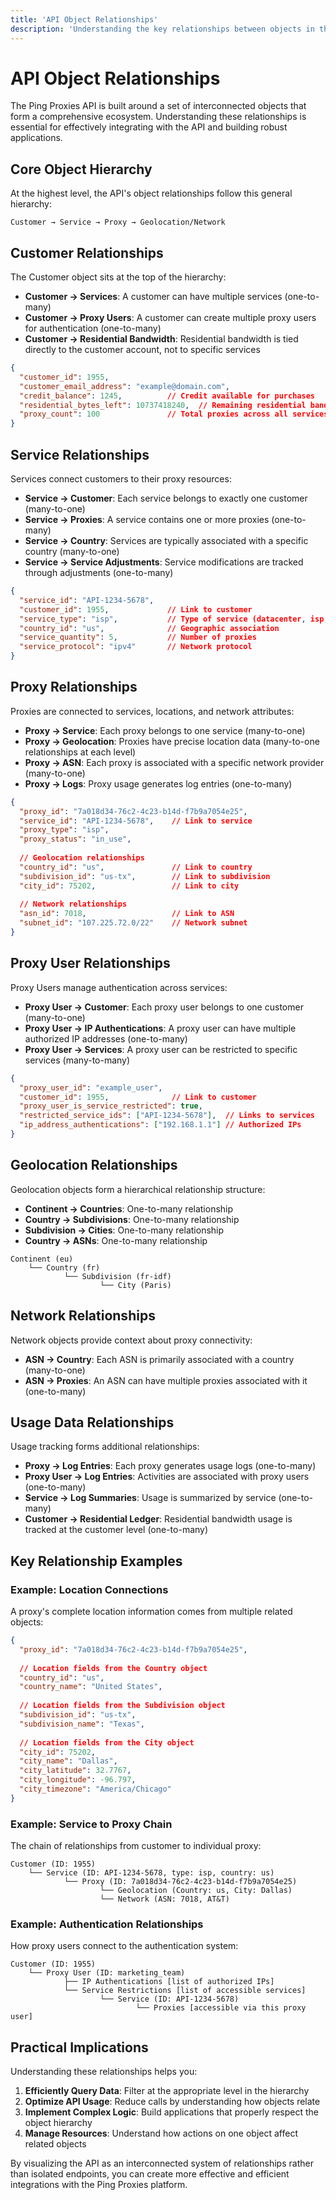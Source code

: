 ```yaml
---
title: 'API Object Relationships'
description: 'Understanding the key relationships between objects in the Ping Proxies API'
---
```


# API Object Relationships

The Ping Proxies API is built around a set of interconnected objects that form a comprehensive ecosystem. Understanding these relationships is essential for effectively integrating with the API and building robust applications.

## Core Object Hierarchy

At the highest level, the API's object relationships follow this general hierarchy:

```
Customer → Service → Proxy → Geolocation/Network
```

## Customer Relationships

The Customer object sits at the top of the hierarchy:

- **Customer → Services**: A customer can have multiple services (one-to-many)
- **Customer → Proxy Users**: A customer can create multiple proxy users for authentication (one-to-many)
- **Customer → Residential Bandwidth**: Residential bandwidth is tied directly to the customer account, not to specific services

```json
{
  "customer_id": 1955,
  "customer_email_address": "example@domain.com",
  "credit_balance": 1245,          // Credit available for purchases
  "residential_bytes_left": 10737418240,  // Remaining residential bandwidth
  "proxy_count": 100               // Total proxies across all services
}
```

## Service Relationships

Services connect customers to their proxy resources:

- **Service → Customer**: Each service belongs to exactly one customer (many-to-one)
- **Service → Proxies**: A service contains one or more proxies (one-to-many)
- **Service → Country**: Services are typically associated with a specific country (many-to-one)
- **Service → Service Adjustments**: Service modifications are tracked through adjustments (one-to-many)

```json
{
  "service_id": "API-1234-5678",
  "customer_id": 1955,             // Link to customer
  "service_type": "isp",           // Type of service (datacenter, isp, residential)
  "country_id": "us",              // Geographic association
  "service_quantity": 5,           // Number of proxies
  "service_protocol": "ipv4"       // Network protocol
}
```

## Proxy Relationships

Proxies are connected to services, locations, and network attributes:

- **Proxy → Service**: Each proxy belongs to one service (many-to-one)
- **Proxy → Geolocation**: Proxies have precise location data (many-to-one relationships at each level)
- **Proxy → ASN**: Each proxy is associated with a specific network provider (many-to-one)
- **Proxy → Logs**: Proxy usage generates log entries (one-to-many)

```json
{
  "proxy_id": "7a018d34-76c2-4c23-b14d-f7b9a7054e25",
  "service_id": "API-1234-5678",    // Link to service
  "proxy_type": "isp",
  "proxy_status": "in_use",
  
  // Geolocation relationships
  "country_id": "us",               // Link to country
  "subdivision_id": "us-tx",        // Link to subdivision
  "city_id": 75202,                 // Link to city
  
  // Network relationships
  "asn_id": 7018,                   // Link to ASN
  "subnet_id": "107.225.72.0/22"    // Network subnet
}
```

## Proxy User Relationships

Proxy Users manage authentication across services:

- **Proxy User → Customer**: Each proxy user belongs to one customer (many-to-one)
- **Proxy User → IP Authentications**: A proxy user can have multiple authorized IP addresses (one-to-many)
- **Proxy User → Services**: A proxy user can be restricted to specific services (many-to-many)

```json
{
  "proxy_user_id": "example_user",
  "customer_id": 1955,              // Link to customer
  "proxy_user_is_service_restricted": true,
  "restricted_service_ids": ["API-1234-5678"],  // Links to services
  "ip_address_authentications": ["192.168.1.1"] // Authorized IPs
}
```

## Geolocation Relationships

Geolocation objects form a hierarchical relationship structure:

- **Continent → Countries**: One-to-many relationship
- **Country → Subdivisions**: One-to-many relationship
- **Subdivision → Cities**: One-to-many relationship
- **Country → ASNs**: One-to-many relationship

```
Continent (eu)
    └── Country (fr)
            └── Subdivision (fr-idf)
                    └── City (Paris)
```

## Network Relationships

Network objects provide context about proxy connectivity:

- **ASN → Country**: Each ASN is primarily associated with a country (many-to-one)
- **ASN → Proxies**: An ASN can have multiple proxies associated with it (one-to-many)

## Usage Data Relationships

Usage tracking forms additional relationships:

- **Proxy → Log Entries**: Each proxy generates usage logs (one-to-many)
- **Proxy User → Log Entries**: Activities are associated with proxy users (one-to-many)
- **Service → Log Summaries**: Usage is summarized by service (one-to-many)
- **Customer → Residential Ledger**: Residential bandwidth usage is tracked at the customer level (one-to-many)

## Key Relationship Examples

### Example: Location Connections

A proxy's complete location information comes from multiple related objects:

```json
{
  "proxy_id": "7a018d34-76c2-4c23-b14d-f7b9a7054e25",
  
  // Location fields from the Country object
  "country_id": "us",
  "country_name": "United States",
  
  // Location fields from the Subdivision object
  "subdivision_id": "us-tx",
  "subdivision_name": "Texas",
  
  // Location fields from the City object
  "city_id": 75202,
  "city_name": "Dallas",
  "city_latitude": 32.7767,
  "city_longitude": -96.797,
  "city_timezone": "America/Chicago"
}
```

### Example: Service to Proxy Chain

The chain of relationships from customer to individual proxy:

```
Customer (ID: 1955)
    └── Service (ID: API-1234-5678, type: isp, country: us)
            └── Proxy (ID: 7a018d34-76c2-4c23-b14d-f7b9a7054e25)
                    └── Geolocation (Country: us, City: Dallas)
                    └── Network (ASN: 7018, AT&T)
```

### Example: Authentication Relationships

How proxy users connect to the authentication system:

```
Customer (ID: 1955)
    └── Proxy User (ID: marketing_team)
            ├── IP Authentications [list of authorized IPs]
            └── Service Restrictions [list of accessible services]
                    └── Service (ID: API-1234-5678)
                            └── Proxies [accessible via this proxy user]
```

## Practical Implications

Understanding these relationships helps you:

1. **Efficiently Query Data**: Filter at the appropriate level in the hierarchy
2. **Optimize API Usage**: Reduce calls by understanding how objects relate
3. **Implement Complex Logic**: Build applications that properly respect the object hierarchy
4. **Manage Resources**: Understand how actions on one object affect related objects

By visualizing the API as an interconnected system of relationships rather than isolated endpoints, you can create more effective and efficient integrations with the Ping Proxies platform.
